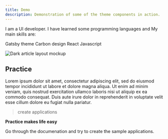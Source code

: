 ```yaml
---
title: Demo
description: Demonstration of some of the theme components in action.
---
```


<PageDescription>

I am a UI developer. I have learned some programming languages and My main skills are:

</PageDescription>


<AnchorLinks>
  <AnchorLink>Gatsby theme </AnchorLink>
  <AnchorLink>Carbon design</AnchorLink>
  <AnchorLink>React</AnchorLink>
  <AnchorLink>Javascript</AnchorLink>
</AnchorLinks>

<Row>
<Column colMd={4} colLg={4} noGutterMdLeft>
<ArticleCard
  title="My GitHub"
  href="/getting-started"
  actionIcon="arrowRight"
>


![Dark article layout mockup](/images/Article_06.png)

</ArticleCard>
</Column>
</Row>


<Row>
<Column colMd={5} colLg={8}>

## Practice

Lorem ipsum dolor sit amet, consectetur adipiscing elit, sed do eiusmod tempor incididunt ut labore et dolore magna aliqua. Ut enim ad minim veniam, quis nostrud exercitation ullamco laboris nisi ut aliquip ex ea commodo consequat. Duis aute irure dolor in reprehenderit in voluptate velit esse cillum dolore eu fugiat nulla pariatur.

> create applications


</Column>
<Column colMd={2} colLg={3} offsetMd={1} offsetLg={1}>
<Aside>


<p>
  <strong>
    Practice makes life easy
  </strong>
</p>

Go through the documenation and try to create the sample applications.

</Aside>
</Column>
</Row>

